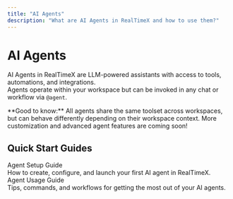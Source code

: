 ```yaml
---
title: "AI Agents"
description: "What are AI Agents in RealTimeX and how to use them?"
---
```



# AI Agents

AI Agents in RealTimeX are LLM-powered assistants with access to tools, automations, and integrations.  
Agents operate within your workspace but can be invoked in any chat or workflow via `@agent`.

<Callout type="info" emoji="🤖">
  **Good to know:**  
  All agents share the same toolset across workspaces, but can behave differently depending on their workspace context.  
  More customization and advanced agent features are coming soon!
</Callout>

## Quick Start Guides


<div style={{
  display: "grid",
  gridTemplateColumns: "repeat(auto-fit, minmax(270px, 1fr))",
  gap: "1.2rem",
  margin: "2rem 0"
}}>
  <FeatureCard title="Agent Setup Guide" href="./agent/setup">
    <div style={{
      marginBottom: 12,
      display: "flex",
      alignItems: "center",
      height: 48
    }}>
      <Bot size={38} style={{marginRight: 12, color: "#226cff"}} />
      <span style={{ fontWeight: 600, fontSize: "1.09em" }}>Agent Setup Guide</span>
    </div>
    <div>How to create, configure, and launch your first AI agent in RealTimeX.</div>
  </FeatureCard>
  <FeatureCard title="Agent Usage Guide" href="./agent/usage">
    <div style={{
      marginBottom: 12,
      display: "flex",
      alignItems: "center",
      height: 48
    }}>
      <BookOpenCheck size={38} style={{marginRight: 12, color: "#0da37f"}} />
      <span style={{ fontWeight: 600, fontSize: "1.09em" }}>Agent Usage Guide</span>
    </div>
    <div>Tips, commands, and workflows for getting the most out of your AI agents.</div>
  </FeatureCard>
</div>
